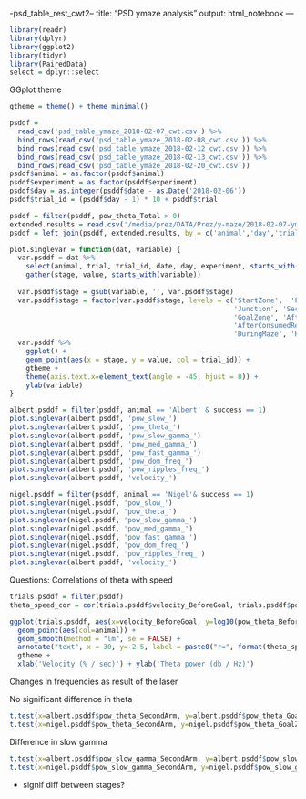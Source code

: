 -psd_table_rest_cwt2--
title: "PSD ymaze analysis"
output: html_notebook
---

```r
library(readr)
library(dplyr)
library(ggplot2)
library(tidyr)
library(PairedData)
select = dplyr::select
```

GGplot theme
```r
gtheme = theme() + theme_minimal()
```

```r
psddf = 
  read_csv('psd_table_ymaze_2018-02-07_cwt.csv') %>%
  bind_rows(read_csv('psd_table_ymaze_2018-02-08_cwt.csv')) %>%
  bind_rows(read_csv('psd_table_ymaze_2018-02-12_cwt.csv')) %>%
  bind_rows(read_csv('psd_table_ymaze_2018-02-13_cwt.csv')) %>%
  bind_rows(read_csv('psd_table_ymaze_2018-02-20_cwt.csv')) 
psddf$animal = as.factor(psddf$animal)
psddf$experiment = as.factor(psddf$experiment)
psddf$day = as.integer(psddf$date - as.Date('2018-02-06'))
psddf$trial_id = (psddf$day - 1) * 10 + psddf$trial

psddf = filter(psddf, pow_theta_Total > 0)
extended.results = read.csv('/media/prez/DATA/Prez/y-maze/2018-02-07-ymaze_results.csv', sep = ',')
psddf = left_join(psddf, extended.results, by = c('animal','day','trial'))
```

```r
plot.singlevar = function(dat, variable) {
  var.psddf = dat %>%
    select(animal, trial, trial_id, date, day, experiment, starts_with(variable)) %>%
    gather(stage, value, starts_with(variable))
  
  var.psddf$stage = gsub(variable, '', var.psddf$stage)
  var.psddf$stage = factor(var.psddf$stage, levels = c('StartZone',  'FirstArm',
                                                       'Junction', 'SecondArm',
                                                       'GoalZone', 'AfterReachedReward_10sec', 
                                                       'AfterConsumedReward_10_sec', 'BeforeGoal', 
                                                       'DuringMaze', 'HomeCageLast10sec', 'Total'))
  var.psddf %>%
    ggplot() +
    geom_point(aes(x = stage, y = value, col = trial_id)) +
    gtheme +
    theme(axis.text.x=element_text(angle = -45, hjust = 0)) +
    ylab(variable) 
}

albert.psddf = filter(psddf, animal == 'Albert' & success == 1)
plot.singlevar(albert.psddf, 'pow_slow_')
plot.singlevar(albert.psddf, 'pow_theta_')
plot.singlevar(albert.psddf, 'pow_slow_gamma_')
plot.singlevar(albert.psddf, 'pow_med_gamma_')
plot.singlevar(albert.psddf, 'pow_fast_gamma_')
plot.singlevar(albert.psddf, 'pow_dom_freq_')
plot.singlevar(albert.psddf, 'pow_ripples_freq_')
plot.singlevar(albert.psddf, 'velocity_')
```
```r
nigel.psddf = filter(psddf, animal == 'Nigel'& success == 1)
plot.singlevar(nigel.psddf, 'pow_slow_')
plot.singlevar(nigel.psddf, 'pow_theta_')
plot.singlevar(nigel.psddf, 'pow_slow_gamma_')
plot.singlevar(nigel.psddf, 'pow_med_gamma_')
plot.singlevar(nigel.psddf, 'pow_fast_gamma_')
plot.singlevar(nigel.psddf, 'pow_dom_freq_')
plot.singlevar(nigel.psddf, 'pow_ripples_freq_')
plot.singlevar(albert.psddf, 'velocity_')
```


Questions:
Correlations of theta with speed
```r
trials.psddf = filter(psddf)
theta_speed_cor = cor(trials.psddf$velocity_BeforeGoal, trials.psddf$pow_theta_BeforeGoal, method='pearson')

ggplot(trials.psddf, aes(x=velocity_BeforeGoal, y=log10(pow_theta_BeforeGoal))) +
  geom_point(aes(col=animal)) +
  geom_smooth(method = "lm", se = FALSE) + 
  annotate("text", x = 30, y=-2.5, label = paste0("r=", format(theta_speed_cor, digits=2))) +
  gtheme +
  xlab('Velocity (% / sec)') + ylab('Theta power (db / Hz)')
```

Changes in frequencies as result of the laser

No significant difference in theta 
```r
t.test(x=albert.psddf$pow_theta_SecondArm, y=albert.psddf$pow_theta_GoalZone, paired=TRUE)
t.test(x=nigel.psddf$pow_theta_SecondArm, y=nigel.psddf$pow_theta_GoalZone, paired=TRUE)
```

Difference in slow gamma 
```r
t.test(x=albert.psddf$pow_slow_gamma_SecondArm, y=albert.psddf$pow_slow_gamma_GoalZone, paired=TRUE)
t.test(x=nigel.psddf$pow_slow_gamma_SecondArm, y=nigel.psddf$pow_slow_gamma_GoalZone, paired=TRUE)
```


* signif diff between stages?

